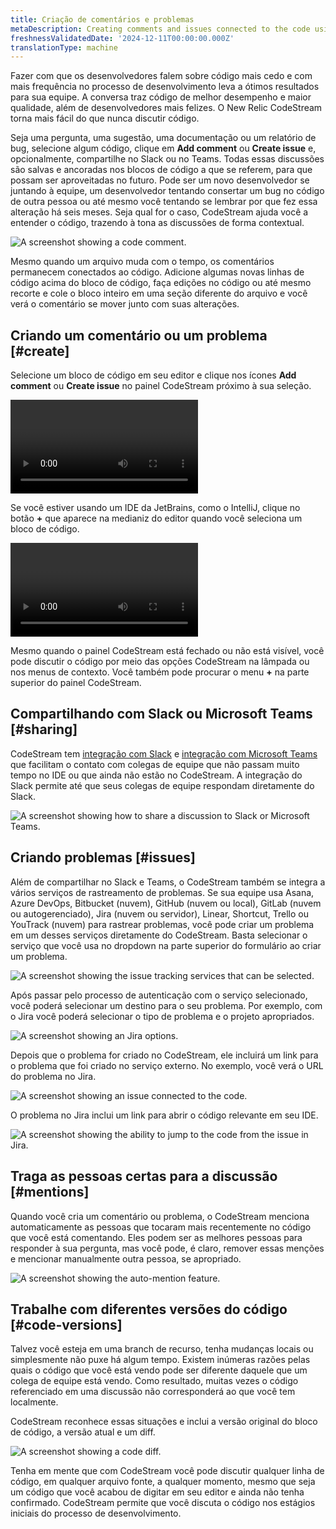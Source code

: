 ```yaml
---
title: Criação de comentários e problemas
metaDescription: Creating comments and issues connected to the code using New Relic CodeStream.
freshnessValidatedDate: '2024-12-11T00:00:00.000Z'
translationType: machine
---
```










Fazer com que os desenvolvedores falem sobre código mais cedo e com mais frequência no processo de desenvolvimento leva a ótimos resultados para sua equipe. A conversa traz código de melhor desempenho e maior qualidade, além de desenvolvedores mais felizes. O New Relic CodeStream torna mais fácil do que nunca discutir código.

Seja uma pergunta, uma sugestão, uma documentação ou um relatório de bug, selecione algum código, clique em <DoNotTranslate>**Add comment**</DoNotTranslate> ou <DoNotTranslate>**Create issue**</DoNotTranslate> e, opcionalmente, compartilhe no Slack ou no Teams. Todas essas discussões são salvas e ancoradas nos blocos de código a que se referem, para que possam ser aproveitadas no futuro. Pode ser um novo desenvolvedor se juntando à equipe, um desenvolvedor tentando consertar um bug no código de outra pessoa ou até mesmo você tentando se lembrar por que fez essa alteração há seis meses. Seja qual for o caso, CodeStream ajuda você a entender o código, trazendo à tona as discussões de forma contextual.

<img
  title="Code comment"
  alt="A screenshot showing a code comment."
  src={codestreamCommentGutterIcon}
/>

Mesmo quando um arquivo muda com o tempo, os comentários permanecem conectados ao código. Adicione algumas novas linhas de código acima do bloco de código, faça edições no código ou até mesmo recorte e cole o bloco inteiro em uma seção diferente do arquivo e você verá o comentário se mover junto com suas alterações.

## Criando um comentário ou um problema [#create]

Selecione um bloco de código em seu editor e clique nos ícones <DoNotTranslate>**Add comment**</DoNotTranslate> ou <DoNotTranslate>**Create issue**</DoNotTranslate> no painel CodeStream próximo à sua seleção.

<Video
  type="wistia"
  id="6nrpzbdclg"
/>

Se você estiver usando um IDE da JetBrains, como o IntelliJ, clique no botão <DoNotTranslate>**+**</DoNotTranslate> que aparece na medianiz do editor quando você seleciona um bloco de código.

<Video
  type="wistia"
  id="xortx4hitk"
/>

Mesmo quando o painel CodeStream está fechado ou não está visível, você pode discutir o código por meio das opções CodeStream na lâmpada ou nos menus de contexto. Você também pode procurar o menu <DoNotTranslate>**+**</DoNotTranslate> na parte superior do painel CodeStream.

## Compartilhando com Slack ou Microsoft Teams [#sharing]

CodeStream tem [integração com Slack](/docs/codestream/code-discussion/slack-integration) e [integração com Microsoft Teams](/docs/codestream/code-discussion/msteams-integration) que facilitam o contato com colegas de equipe que não passam muito tempo no IDE ou que ainda não estão no CodeStream. A integração do Slack permite até que seus colegas de equipe respondam diretamente do Slack.

<img
  title="Sharing to Slack or Teams"
  alt="A screenshot showing how to share a discussion to Slack or Microsoft Teams."
  src={codestreamSharingOptions}
/>

## Criando problemas [#issues]

Além de compartilhar no Slack e Teams, o CodeStream também se integra a vários serviços de rastreamento de problemas. Se sua equipe usa Asana, Azure DevOps, Bitbucket (nuvem), GitHub (nuvem ou local), GitLab (nuvem ou autogerenciado), Jira (nuvem ou servidor), Linear, Shortcut, Trello ou YouTrack (nuvem) para rastrear problemas, você pode criar um problema em um desses serviços diretamente do CodeStream. Basta selecionar o serviço que você usa no dropdown na parte superior do formulário ao criar um problema.

<img
  title="Issue tracking services"
  alt="A screenshot showing the issue tracking services that can be selected."
  src={codestreamIssueTrackingIntegrations}
/>

Após passar pelo processo de autenticação com o serviço selecionado, você poderá selecionar um destino para o seu problema. Por exemplo, com o Jira você poderá selecionar o tipo de problema e o projeto apropriados.

<img
  title="Jira options"
  alt="A screenshot showing an Jira options."
  src={codestreamNewIssueJiraOptions}
/>

Depois que o problema for criado no CodeStream, ele incluirá um link para o problema que foi criado no serviço externo. No exemplo, você verá o URL do problema no Jira.

<img
  title="An issue connected to the code."
  alt="A screenshot showing an issue connected to the code."
  src={codestreamIssueExample}
/>

O problema no Jira inclui um link para abrir o código relevante em seu IDE.

<img
  title="Open in IDE from Jira"
  alt="A screenshot showing the ability to jump to the code from the issue in Jira."
  src={codestreamCodestreamIssueonJira}
/>

## Traga as pessoas certas para a discussão [#mentions]

Quando você cria um comentário ou problema, o CodeStream menciona automaticamente as pessoas que tocaram mais recentemente no código que você está comentando. Eles podem ser as melhores pessoas para responder à sua pergunta, mas você pode, é claro, remover essas menções e mencionar manualmente outra pessoa, se apropriado.

<img
  title="auto-mention"
  alt="A screenshot showing the auto-mention feature."
  src={codestreamComposeCodemark}
/>

## Trabalhe com diferentes versões do código [#code-versions]

Talvez você esteja em uma branch de recurso, tenha mudanças locais ou simplesmente não puxe há algum tempo. Existem inúmeras razões pelas quais o código que você está vendo pode ser diferente daquele que um colega de equipe está vendo. Como resultado, muitas vezes o código referenciado em uma discussão não corresponderá ao que você tem localmente.

CodeStream reconhece essas situações e inclui a versão original do bloco de código, a versão atual e um diff.

<img
  title="version diff"
  alt="A screenshot showing a code diff."
  src={codestreamCodemarkWithCodeDiff}
/>

Tenha em mente que com CodeStream você pode discutir qualquer linha de código, em qualquer arquivo fonte, a qualquer momento, mesmo que seja um código que você acabou de digitar em seu editor e ainda não tenha confirmado. CodeStream permite que você discuta o código nos estágios iniciais do processo de desenvolvimento.